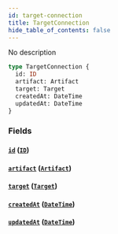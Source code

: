 ```yaml
---
id: target-connection
title: TargetConnection
hide_table_of_contents: false
---
```



No description

```graphql
type TargetConnection {
  id: ID
  artifact: Artifact
  target: Target
  createdAt: DateTime
  updatedAt: DateTime
}
```


### Fields

#### [`id`](#) ([`ID`](/swapi/scalars/id))




#### [`artifact`](#) ([`Artifact`](/swapi/objects/artifact))




#### [`target`](#) ([`Target`](/swapi/objects/target))




#### [`createdAt`](#) ([`DateTime`](/swapi/scalars/date-time))




#### [`updatedAt`](#) ([`DateTime`](/swapi/scalars/date-time))
